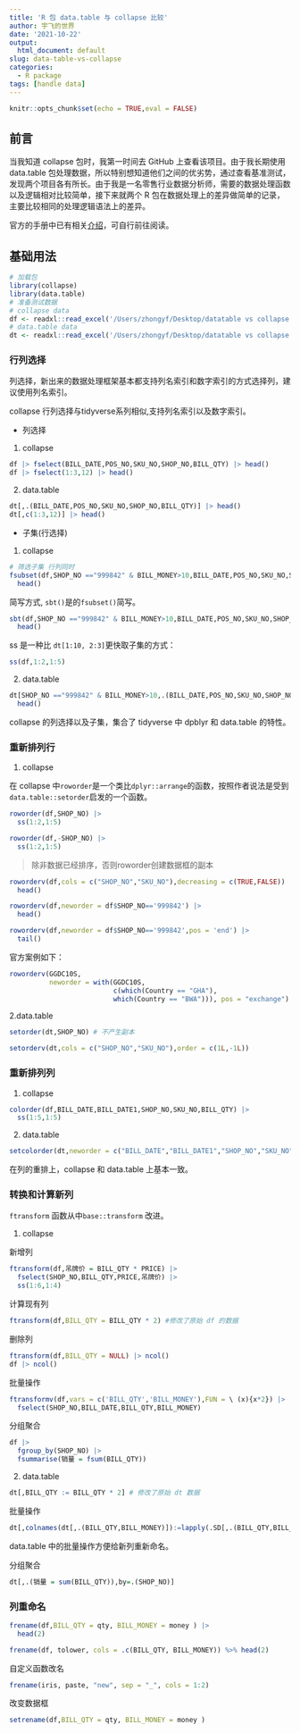 ```yaml
---
title: 'R 包 data.table 与 collapse 比较'
author: 宇飞的世界
date: '2021-10-22'
output:
  html_document: default
slug: data-table-vs-collapse
categories:
  - R package
tags: [handle data]
---
```


```r
knitr::opts_chunk$set(echo = TRUE,eval = FALSE)
```


## 前言

当我知道 collapse 包时，我第一时间去 GitHub 上查看该项目。由于我长期使用 data.table 包处理数据，所以特别想知道他们之间的优劣势，通过查看基准测试，发现两个项目各有所长。由于我是一名零售行业数据分析师，需要的数据处理函数以及逻辑相对比较简单，接下来就两个 R 包在数据处理上的差异做简单的记录，主要比较相同的处理逻辑语法上的差异。

官方的手册中已有相关[介绍](https://sebkrantz.github.io/collapse/articles/collapse_and_data.table.html)，可自行前往阅读。



## 基础用法

```r
# 加载包
library(collapse)
library(data.table)
# 准备测试数据
# collapse data
df <- readxl::read_excel('/Users/zhongyf/Desktop/datatable vs collapse.xlsx')
# data.table data
dt <- readxl::read_excel('/Users/zhongyf/Desktop/datatable vs collapse.xlsx') |> setDT()
```


### 行列选择

列选择，新出来的数据处理框架基本都支持列名索引和数字索引的方式选择列，建议使用列名索引。

collapse 行列选择与tidyverse系列相似,支持列名索引以及数字索引。

- 列选择

1. collapse 

```r
df |> fselect(BILL_DATE,POS_NO,SKU_NO,SHOP_NO,BILL_QTY) |> head()
df |> fselect(1:3,12) |> head()
```


2. data.table 

```r
dt[,.(BILL_DATE,POS_NO,SKU_NO,SHOP_NO,BILL_QTY)] |> head()
dt[,c(1:3,12)] |> head()
```

- 子集(行选择)

1. collapse

```r
# 筛选子集 行列同时
fsubset(df,SHOP_NO =="999842" & BILL_MONEY>10,BILL_DATE,POS_NO,SKU_NO,SHOP_NO,BILL_QTY) |> 
  head()
```

简写方式, `sbt()`是的`fsubset()`简写。

```r
sbt(df,SHOP_NO =="999842" & BILL_MONEY>10,BILL_DATE,POS_NO,SKU_NO,SHOP_NO,BILL_QTY) |> 
  head()
```


ss 是一种比 `dt[1:10, 2:3]`更快取子集的方式：

```r
ss(df,1:2,1:5)
```

2. data.table

```r
dt[SHOP_NO =="999842" & BILL_MONEY>10,.(BILL_DATE,POS_NO,SKU_NO,SHOP_NO,BILL_QTY)] |> 
  head()
```

collapse 的列选择以及子集，集合了 tidyverse 中 dpblyr 和 data.table 的特性。

### 重新排列行

1. collapse

在 collapse 中`roworder`是一个类比`dplyr::arrange`的函数，按照作者说法是受到`data.table::setorder`启发的一个函数。


```r
roworder(df,SHOP_NO) |> 
  ss(1:2,1:5)

roworder(df,-SHOP_NO) |> 
  ss(1:2,1:5)
```

> 除非数据已经排序，否则roworder创建数据框的副本

```r
roworderv(df,cols = c("SHOP_NO","SKU_NO"),decreasing = c(TRUE,FALSE)) |> 
  head()
```

```r
roworderv(df,neworder = df$SHOP_NO=='999842') |> 
  head()

roworderv(df,neworder = df$SHOP_NO=='999842',pos = 'end') |> 
  tail()
```

官方案例如下：

```r
roworderv(GGDC10S, 
          neworder = with(GGDC10S, 
                          c(which(Country == "GHA"),
                          which(Country == "BWA"))), pos = "exchange") |>                  ss(1:2, 1:8)
```


2.data.table

```r
setorder(dt,SHOP_NO) # 不产生副本
```

```r
setorderv(dt,cols = c("SHOP_NO","SKU_NO"),order = c(1L,-1L))
```


### 重新排列列

1. collapse

```r
colorder(df,BILL_DATE,BILL_DATE1,SHOP_NO,SKU_NO,BILL_QTY) |> 
  ss(1:5,1:5)
```

2. data.table

```r
setcolorder(dt,neworder = c("BILL_DATE","BILL_DATE1","SHOP_NO","SKU_NO","BILL_QTY"))
```

在列的重排上，collapse 和 data.table 上基本一致。

### 转换和计算新列


`ftransform` 函数从中`base::transform` 改进。

1. collapse

新增列

```r
ftransform(df,吊牌价 = BILL_QTY * PRICE) |> 
  fselect(SHOP_NO,BILL_QTY,PRICE,吊牌价) |> 
  ss(1:6,1:4)
```

计算现有列

```r
ftransform(df,BILL_QTY = BILL_QTY * 2) #修改了原始 df 的数据
```



删除列

```r
ftransform(df,BILL_QTY = NULL) |> ncol()
df |> ncol()
```

批量操作

```r
ftransformv(df,vars = c('BILL_QTY','BILL_MONEY'),FUN = \ (x){x*2}) |> 
  fselect(SHOP_NO,BILL_DATE,BILL_QTY,BILL_MONEY)
```

分组聚合

```r
df |> 
  fgroup_by(SHOP_NO) |> 
  fsummarise(销量 = fsum(BILL_QTY))
```


2. data.table

```r
dt[,BILL_QTY := BILL_QTY * 2] # 修改了原始 dt 数据
```

批量操作

```r
dt[,colnames(dt[,.(BILL_QTY,BILL_MONEY)]):=lapply(.SD[,.(BILL_QTY,BILL_MONEY)],\ (x){x*2})][,.(SHOP_NO,BILL_DATE,BILL_QTY,BILL_MONEY)]
```

data.table 中的批量操作方便给新列重新命名。

分组聚合

```r
dt[,.(销量 = sum(BILL_QTY)),by=.(SHOP_NO)]
```



### 列重命名

```r
frename(df,BILL_QTY = qty, BILL_MONEY = money ) |> 
  head(2)

frename(df, tolower, cols = .c(BILL_QTY, BILL_MONEY)) %>% head(2)
```

自定义函数改名

```r
frename(iris, paste, "new", sep = "_", cols = 1:2)
```


改变数据框

```r
setrename(df,BILL_QTY = qty, BILL_MONEY = money ) 
```


